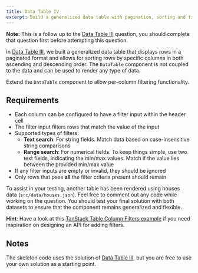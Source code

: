 ```yaml
---
title: Data Table IV
excerpt: Build a generalized data table with pagination, sorting and filtering features
---
```


**Note:** This is a follow up to the [Data Table III](/questions/user-interface/data-table-iii) question, you should complete that question first before attempting this question.

In [Data Table III](/questions/user-interface/data-table-iii), we built a generalized data table that displays rows in a paginated format and allows for sorting rows by specific columns in both ascending and descending order. The `DataTable` component is not coupled to the data and can be used to render any type of data.

Extend the `DataTable` component to allow per-column filtering functionality.

## Requirements

- Each column can be configured to have a filter input within the header cell
- The filter input filters rows that match the value of the input
- Supported types of filters:
  - **Text search**: For string fields. Match data based on case-insensitive string comparisons
  - **Range search**: For numerical fields. To keep things simple, use two text fields, indicating the min/max values. Match if the value lies between the provided min/max value
- If any filter inputs are empty or invalid, they should be ignored
- Only rows that pass **all** the filter criteria present should remain

To assist in your testing, another table has been rendered using houses data (`src/data/houses.json`). Feel free to comment out any code while working on the question. You should test your final solution with both datasets to ensure that the component remains generalized and flexible.

**Hint**: Have a look at this [TanStack Table Column Filters example](https://tanstack.com/table/latest/docs/framework/react/examples/filters) if you need inspiration on designing an API for adding filters.

## Notes

The skeleton code uses the solution of [Data Table III](/questions/user-interface/data-table-iii), but you are free to use your own solution as a starting point.
